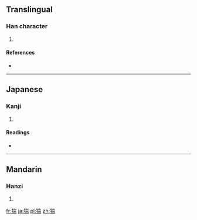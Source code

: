 ==Translingual==

===Han character===
{{Han char|rn=94|rad=犬|as=09|sn=12|four=|canj=大竹山一月 (KHUMB)}}

# {{defn|Han|sort=犬09}}

====References====
* {{Han ref|kx=0715.050|dkj=20540|dj=1127.060|hdz=21358.050|uh=732F|ud=29487}}

----

==Japanese==

===Kanji===
{{ja-kanji|grade=|rs=犬09}}

# {{defn|Japanese|sort=犬09}}

====Readings====
* {{ja-readings|on=[[たん]] (tan)|kun=[[いのしし]] (inoshishi)|nanori=}}

----

==Mandarin==

===Hanzi===
{{cmn-hanzi|pin=[[tuān]] ([[tuan1]])|wg=t'uan<sup>1</sup>}}

# {{defn|Mandarin|sort=犬09}}

[[fr:猯]]
[[ja:猯]]
[[pl:猯]]
[[zh:猯]]